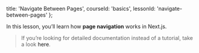 
  title: 'Navigate Between Pages',
  courseId: 'basics',
  lessonId: 'navigate-between-pages'
};

In this lesson, you’ll learn how **page navigation** works in Next.js.

> If you’re looking for detailed documentation instead of a tutorial, take a look <Link href="/docs/[...slug]" as="/docs/routing/introduction"><a>here</a></Link>.

